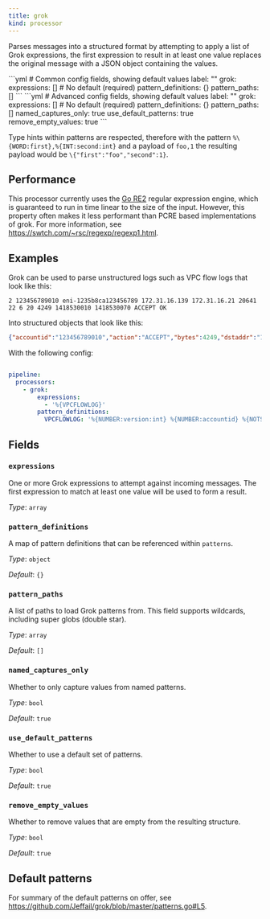 ```yaml
---
title: grok
kind: processor
---
```


Parses messages into a structured format by attempting to apply a list of Grok expressions, the first expression to result in at least one value replaces the original message with a JSON object containing the values.


<Tabs>
<TabItem label="Common">
```yml
# Common config fields, showing default values
label: ""
grok:
  expressions: [] # No default (required)
  pattern_definitions: {}
  pattern_paths: []
```
</TabItem>
<TabItem label="Advanced">
```yml
# Advanced config fields, showing default values
label: ""
grok:
  expressions: [] # No default (required)
  pattern_definitions: {}
  pattern_paths: []
  named_captures_only: true
  use_default_patterns: true
  remove_empty_values: true
```
</TabItem>
</Tabs>

Type hints within patterns are respected, therefore with the pattern `%\{WORD:first},%{INT:second:int}` and a payload of `foo,1` the resulting payload would be `\{"first":"foo","second":1}`.

## Performance

This processor currently uses the [Go RE2](https://golang.org/s/re2syntax) regular expression engine, which is guaranteed to run in time linear to the size of the input. However, this property often makes it less performant than PCRE based implementations of grok. For more information, see https://swtch.com/~rsc/regexp/regexp1.html.

## Examples

<Tabs>
<TabItem label="VPC Flow Logs">

Grok can be used to parse unstructured logs such as VPC flow logs that look like this:

```text
2 123456789010 eni-1235b8ca123456789 172.31.16.139 172.31.16.21 20641 22 6 20 4249 1418530010 1418530070 ACCEPT OK
```

Into structured objects that look like this:

```json
{"accountid":"123456789010","action":"ACCEPT","bytes":4249,"dstaddr":"172.31.16.21","dstport":22,"end":1418530070,"interfaceid":"eni-1235b8ca123456789","logstatus":"OK","packets":20,"protocol":6,"srcaddr":"172.31.16.139","srcport":20641,"start":1418530010,"version":2}
```

With the following config:

```yaml

pipeline:
  processors:
    - grok:
        expressions:
          - '%{VPCFLOWLOG}'
        pattern_definitions:
          VPCFLOWLOG: '%{NUMBER:version:int} %{NUMBER:accountid} %{NOTSPACE:interfaceid} %{NOTSPACE:srcaddr} %{NOTSPACE:dstaddr} %{NOTSPACE:srcport:int} %{NOTSPACE:dstport:int} %{NOTSPACE:protocol:int} %{NOTSPACE:packets:int} %{NOTSPACE:bytes:int} %{NUMBER:start:int} %{NUMBER:end:int} %{NOTSPACE:action} %{NOTSPACE:logstatus}'

```

</TabItem>
</Tabs>

## Fields

### `expressions`

One or more Grok expressions to attempt against incoming messages. The first expression to match at least one value will be used to form a result.


*Type*: `array`


### `pattern_definitions`

A map of pattern definitions that can be referenced within `patterns`.


*Type*: `object`

*Default*: `{}`

### `pattern_paths`

A list of paths to load Grok patterns from. This field supports wildcards, including super globs (double star).


*Type*: `array`

*Default*: `[]`

### `named_captures_only`

Whether to only capture values from named patterns.


*Type*: `bool`

*Default*: `true`

### `use_default_patterns`

Whether to use a  default set of patterns.


*Type*: `bool`

*Default*: `true`

### `remove_empty_values`

Whether to remove values that are empty from the resulting structure.


*Type*: `bool`

*Default*: `true`

## Default patterns

For summary of the default patterns on offer, see https://github.com/Jeffail/grok/blob/master/patterns.go#L5.

